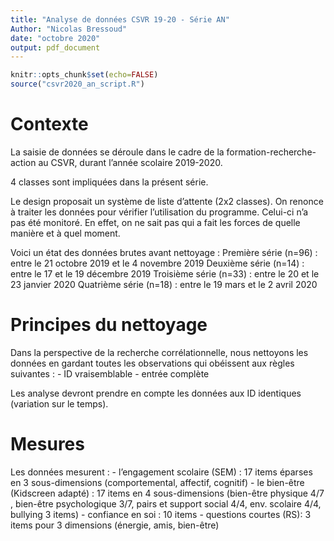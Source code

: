 ```yaml
---
title: "Analyse de données CSVR 19-20 - Série AN"
Author: "Nicolas Bressoud"
date: "octobre 2020"
output: pdf_document
---
```


```r
knitr::opts_chunk$set(echo=FALSE)
source("csvr2020_an_script.R")
```

# Contexte
La saisie de données se déroule dans le cadre de la formation-recherche-action au CSVR, durant l'année scolaire 2019-2020.

4 classes sont impliquées dans la présent série.

Le design proposait un système de liste d'attente (2x2 classes). On renonce à traiter les données pour vérifier l'utilisation du programme. Celui-ci n'a pas été monitoré. En effet, on ne sait pas qui a fait les forces de quelle manière et à quel moment.

Voici un état des données brutes avant nettoyage :
Première série (n=96) : entre le 21 octobre 2019 et le 4 novembre 2019
Deuxième série (n=14) : entre le 17 et le 19 décembre 2019
Troisième série (n=33) : entre le 20 et le 23 janvier 2020
Quatrième série (n=18) : entre le 19 mars et le 2 avril 2020

# Principes du nettoyage
Dans la perspective de la recherche corrélationnelle, nous nettoyons les données en gardant toutes les observations qui obéissent aux règles suivantes :
- ID vraisemblable
- entrée complète

Les analyse devront prendre en compte les données aux ID identiques (variation sur le temps).

# Mesures
Les données mesurent :
- l'engagement scolaire (SEM) : 17 items éparses en 3 sous-dimensions (comportemental, affectif, cognitif)
- le bien-être (Kidscreen adapté) : 17 items en 4 sous-dimensions (bien-être physique 4/7 , bien-être psychologique 3/7, pairs et support social 4/4, env. scolaire 4/4, bullying 3 items) <!-- vérifier les noms corrects des dimensions du kidscreen -->
- confiance en soi : 10 items
- questions courtes (RS): 3 items pour 3 dimensions (énergie, amis, bien-être)

<!-- Je dois confirmer que les items du kidscreen correspondent bien aux dimensions (cf. ressource excel dans le dossier). Idem pour SEM. -->


